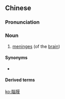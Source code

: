 {{also|脑膜}}
==Chinese==
{{zh-forms|s=脑膜}}

===Pronunciation===
{{zh-pron
|m=nǎomó,er=y
|c=nou5 mok6-2
|cat=n
}}

===Noun===
{{zh-noun}}

# {{lb|zh|neuroanatomy}} [[meninges]] (of the [[brain]])

====Synonyms====
* {{zh-l|腦脊膜}}

====Derived terms====
{{zh-der|腦膜炎}}

[[ko:腦膜]]